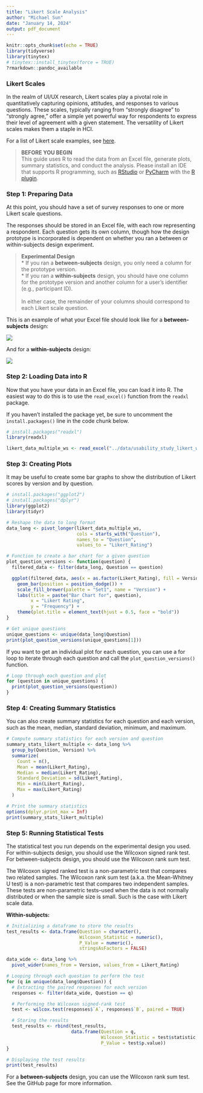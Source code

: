 ```yaml
---
title: "Likert Scale Analysis"
author: "Michael Sun"
date: "January 14, 2024"
output: pdf_document
---
```


```r
knitr::opts_chunk$set(echo = TRUE)
library(tidyverse)
library(tinytex)
# tinytex::install_tinytex(force = TRUE)
?rmarkdown::pandoc_available
```
### Likert Scales

In the realm of UI/UX research, Likert scales play a pivotal role in quantitatively capturing opinions, attitudes, and responses to various questions. These scales, typically ranging from "strongly disagree" to "strongly agree," offer a simple yet powerful way for respondents to express their level of agreement with a given statement. The versatility of Likert scales makes them a staple in HCI.

For a list of Likert scale examples, see [here](https://www.extension.iastate.edu/documents/anr/likertscaleexamplesforsurveys.pdf).

> **BEFORE YOU BEGIN**\
> This guide uses R to read the data from an Excel file, generate plots, summary statistics, and conduct the analysis. Please install an IDE that supports R programming, such as [RStudio](https://posit.co/downloads/) or [PyCharm](https://www.jetbrains.com/pycharm/) with the [R plugin](https://plugins.jetbrains.com/plugin/6632-r-language-for-intellij).

### Step 1: Preparing Data

At this point, you should have a set of survey responses to one or more Likert scale questions.

The responses should be stored in an Excel file, with each row representing a respondent. Each question gets its own column, though how the design prototype is incorporated is dependent on whether you ran a between or within-subjects design experiment.

> **Experimental Design**\
> * If you ran a **between-subjects** design, you only need a column for the prototype version.\
> * If you ran a **within-subjects** design, you should have one column for the prototype version and another column for a user's identifier (e.g., participant ID).\
> \
> In either case, the remainder of your columns should correspond to each Likert scale question.

This is an example of what your Excel file should look like for a **between-subjects** design:

![](../images/likert_between_excel.png)

And for a **within-subjects** design:

![](../images/likert_within_excel.png)

### Step 2: Loading Data into R

Now that you have your data in an Excel file, you can load it into R. The easiest way to do this is to use the `read_excel()` function from the `readxl` package.

If you haven't installed the package yet, be sure to uncomment the `install.packages()` line in the code chunk below.

```r
# install.packages("readxl")
library(readxl)

likert_data_multiple_ws <- read_excel("../data/usability_study_likert_within_subjects_data.xlsx")
```

### Step 3: Creating Plots

It may be useful to create some bar graphs to show the distribution of Likert scores by version and by question.

```r
# install.packages("ggplot2")
# install.packages("dplyr")
library(ggplot2)
library(tidyr)

# Reshape the data to long format
data_long <- pivot_longer(likert_data_multiple_ws,
                          cols = starts_with("Question"),
                          names_to = "Question",
                          values_to = "Likert_Rating")

# Function to create a bar chart for a given question
plot_question_versions <- function(question) {
  filtered_data <- filter(data_long, Question == question)

  ggplot(filtered_data, aes(x = as.factor(Likert_Rating), fill = Version)) +
    geom_bar(position = position_dodge()) +
    scale_fill_brewer(palette = "Set1", name = "Version") +
    labs(title = paste("Bar Chart for", question),
         x = "Likert Rating",
         y = "Frequency") +
    theme(plot.title = element_text(hjust = 0.5, face = "bold"))
}

# Get unique questions
unique_questions <- unique(data_long$Question)
print(plot_question_versions(unique_questions[1]))
```

If you want to get an individual plot for each question, you can use a for loop to iterate through each question and call the `plot_question_versions()` function.

``` r
# Loop through each question and plot
for (question in unique_questions) {
  print(plot_question_versions(question))
}
```

### Step 4: Creating Summary Statistics

You can also create summary statistics for each question and each version, such as the mean, median, standard deviation, minimum, and maximum.

``` r
# Compute summary statistics for each version and question
summary_stats_likert_multiple <- data_long %>%
  group_by(Question, Version) %>%
  summarize(
    Count = n(),
    Mean = mean(Likert_Rating),
    Median = median(Likert_Rating),
    Standard_Deviation = sd(Likert_Rating),
    Min = min(Likert_Rating),
    Max = max(Likert_Rating)
  )

# Print the summary statistics
options(dplyr.print_max = Inf)
print(summary_stats_likert_multiple)
```
### Step 5: Running Statistical Tests

The statistical test you run depends on the experimental design you used. For within-subjects design, you should use the Wilcoxon signed rank test. For between-subjects design, you should use the Wilcoxon rank sum test.

The Wilcoxon signed ranked test is a non-parametric test that compares two related samples. The Wilcoxon rank sum test (a.k.a. the Mean-Whitney U test) is a non-parametric test that compares two independent samples. These tests are non-parametric tests--used when the data is not normally distributed or when the sample size is small. Such is the case with Likert scale data.

**Within-subjects:**
```r
# Initializing a dataframe to store the results
test_results <- data.frame(Question = character(),
                           Wilcoxon_Statistic = numeric(),
                           P_Value = numeric(),
                           stringsAsFactors = FALSE)

data_wide <- data_long %>%
  pivot_wider(names_from = Version, values_from = Likert_Rating)

# Looping through each question to perform the test
for (q in unique(data_long$Question)) {
  # Extracting the paired responses for each version
  responses <- filter(data_wide, Question == q)

  # Performing the Wilcoxon signed-rank test
  test <- wilcox.test(responses$`A`, responses$`B`, paired = TRUE)

  # Storing the results
  test_results <- rbind(test_results,
                        data.frame(Question = q,
                                   Wilcoxon_Statistic = test$statistic,
                                   P_Value = test$p.value))
}

# Displaying the test results
print(test_results)
```

For a **between-subjects** design, you can use the Wilcoxon rank sum test. See the GitHub page for more information.